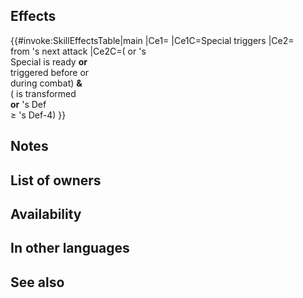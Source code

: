 {{Special
|tagid=SID_堅固なる獣
|intID=4373
|exclusive=0
|canUseWeapon={{WeaponList|Beast}}
|canUseMove={{MoveList|All}}
|cost=500
|cooldown=3
|effect=Boosts damage by X% of unit's Def when Special triggers (if transformed, X = 50; otherwise, X = 40).<br><br>If both of the following conditions are met, reduces damage from foe's next attack by 40% during combat:<br>&nbsp;&nbsp;- Unit's or foe's Special is ready, or unit's<br>&nbsp;&nbsp;&nbsp;&nbsp;or foe's Special triggered before or during<br>&nbsp;&nbsp;&nbsp;&nbsp;this combat.<br>&nbsp;&nbsp;- Unit is transformed or unit's Def ≥ foe's<br>&nbsp;&nbsp;&nbsp;&nbsp;Def-4.<br>(Once per combat; excluding area-of-effect Specials).
|required=Ignis
|properties=random_inherit_base,offensive_special
}}
==Effects==
{{#invoke:SkillEffectsTable|main
|Ce1={{Eft|Damage Boost|percent=1|(50% if {{Tgt|Unit}} transformed;<br>else 40%) of {{Tgt|Unit}}'s Def}}
|Ce1C=Special triggers
|Ce2={{Eft|Damage Reduction|40%}}<br>from {{Tgt|Foe}}'s next attack
|Ce2C=({{Tgt|Unit}} or {{Tgt|Foe}}'s<br>Special is ready '''or'''<br>triggered before or<br>during combat) '''&'''<br>({{Tgt|Unit}} is transformed<br>'''or''' {{Tgt|Unit}}'s Def<br>≥ {{Tgt|Foe}}'s Def-4)
}}
==Notes==
{{DamageBoost}}
{{IfUnitTransforms}}
{{DamagePercentageReduction}}
==List of owners==
{{Skill Hero List}}
{{NoInheritHeroes}}

==Availability==
{{PassiveFocusList}}
{{PassiveDistributionList}}
{{PassiveCombatManualList}}
==In other languages==
{{OtherLanguages
|japanese=
|german=
|spanishEU=Bestia robusta
|spanishLA=
|french=
|italian=
|chineseTW=
|portuguese=
}}

==See also==
{{See also skills|cond=((SCategory='special' AND Description LIKE '%reduces damage from foe_s next attack%') OR (Description LIKE '%special is ready%' OR Description LIKE '%special%triggered before or during%')) AND (Exclusive='1' AND Name NOT LIKE '%+' AND Properties HOLDS NOT 'arcane') OR (SCategory='special' AND Description LIKE '%if transformed%')}}
{{Specials Navbox}}